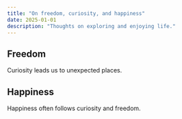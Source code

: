 ```yaml
---
title: "On freedom, curiosity, and happiness"
date: 2025-01-01
description: "Thoughts on exploring and enjoying life."
---
```


## Freedom

Curiosity leads us to unexpected places.

## Happiness

Happiness often follows curiosity and freedom.
